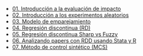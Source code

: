 - [01. Introducción a la evaluación de impacto](../2023-06-13-01-introduccion-a-la-evaluacion-de-impacto)
- [02. Introducción a los experimentos aleatorios](../2023-06-13-02-introduccion-a-los-experimentos-aleatorios)
- [03. Modelo de emparejamiento](../2023-06-13-03-modelo-de-emparejamiento)
- [04. Regresión discontinua (RD)](../2023-06-13-04-regresion-discontinua-rd)
- [05. Regresión discontinua Sharp vs Fuzzy](../2023-06-13-05-regresion-discontinua-sharp-vs-fuzzy)
- [06. Analizando papers con RDD usando Stata y R](../2023-06-13-06-analizando-papers-con-rdd-usando-stata-y-r)
- [07. Método de control sintético (MCS)](../2023-06-13-07-metodo-de-control-sintetico-mcs)